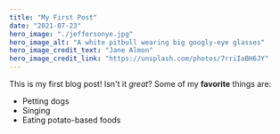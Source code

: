 ```yaml
---
title: "My First Post"
date: "2021-07-23"
hero_image: "./jeffersonye.jpg"
hero_image_alt: "A white pitbull wearing big googly-eye glasses"
hero_image_credit_text: "Jane Almon"
hero_image_credit_link: "https://unsplash.com/photos/7rriIaBH6JY"
---
```


This is my first blog post! Isn't it _great_?
Some of my **favorite** things are:

- Petting dogs
- Singing
- Eating potato-based foods
